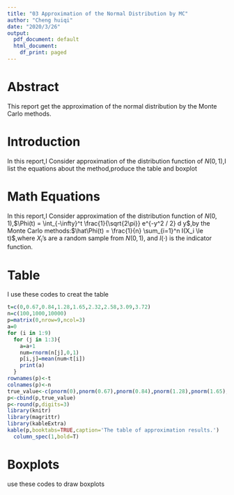 ```yaml
---
title: "03 Approximation of the Normal Distribution by MC"
author: "Cheng huiqi"
date: "2020/3/26"
output:
  pdf_document: default
  html_document:
    df_print: paged
---
```


# Abstract
This report get the approximation of the normal distribution by the Monte Carlo methods.


# Introduction
In this report,I Consider approximation of the distribution function of
$N(0, 1)$,I list the equations about the method,produce the table and boxplot


# Math Equations
In this report,I Consider approximation of the distribution function of
$N(0, 1)$,$\Phi(t) = \int_{-\infty}^t \frac{1}{\sqrt{2\pi}} e^{-y^2 / 2} d y$,by the Monte Carlo methods:$\hat\Phi(t) = \frac{1}{n} \sum_{i=1}^n I(X_i \le t)$,where $X_i$'s are a random sample from $N(0, 1)$, and $I(\cdot)$ is
the indicator function.

# Table
I use these codes to creat the table

```r
t=c(0,0.67,0.84,1.28,1.65,2.32,2.58,3.09,3.72)
n=c(100,1000,10000)
p=matrix(0,nrow=9,ncol=3)
a=0
for (i in 1:9)
  for (j in 1:3){
    a=a+1
    num=rnorm(n[j],0,1)
    p[i,j]=mean(num<t[i])
    print(a)
  }
rownames(p)<-t
colnames(p)<-n
true_value<-c(pnorm(0),pnorm(0.67),pnorm(0.84),pnorm(1.28),pnorm(1.65),pnorm(2.32),pnorm(2.58),pnorm(3.09),pnorm(3.72))
p<-cbind(p,true_value)
p<-round(p,digits=3)
library(knitr)
library(magrittr)
library(kableExtra)
kable(p,booktabs=TRUE,caption='The table of approximation results.')
  column_spec(1,bold=T)
```

# Boxplots
use these codes to draw boxplots
